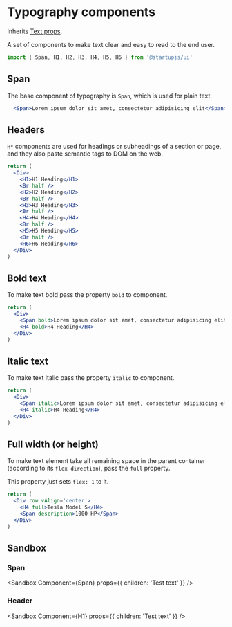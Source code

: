 
# Typography components

Inherits [Text props](https://reactnative.dev/docs/next/text).

A set of components to make text clear and easy to read to the end user.

```jsx
import { Span, H1, H2, H3, H4, H5, H6 } from '@startupjs/ui'
```

## Span

The base component of typography is `Span`, which is used for plain text.

```jsx example
  <Span>Lorem ipsum dolor sit amet, consectetur adipisicing elit</Span>
```

## Headers

`H*` components are used for headings or subheadings of a section or page, and they also paste semantic tags to DOM on the web.


```jsx example
return (
  <Div>
    <H1>H1 Heading</H1>
    <Br half />
    <H2>H2 Heading</H2>
    <Br half />
    <H3>H3 Heading</H3>
    <Br half />
    <H4>H4 Heading</H4>
    <Br half />
    <H5>H5 Heading</H5>
    <Br half />
    <H6>H6 Heading</H6>
  </Div>
)
```

## Bold text

To make text bold pass the property `bold` to component.

```jsx example
return (
  <Div>
    <Span bold>Lorem ipsum dolor sit amet, consectetur adipisicing elit.</Span>
    <H4 bold>H4 Heading</H4>
  </Div>
)
```

## Italic text

To make text italic pass the property `italic` to component.

```jsx example
return (
  <Div>
    <Span italic>Lorem ipsum dolor sit amet, consectetur adipisicing elit.</Span>
    <H4 italic>H4 Heading</H4>
  </Div>
)
```

## Full width (or height)

To make text element take all remaining space in the parent container (according to its `flex-direction`), pass the `full` property.

This property just sets `flex: 1` to it.

```jsx example
return (
  <Div row vAlign='center'>
    <H4 full>Tesla Model S</H4>
    <Span description>1000 HP</Span>
  </Div>
)
```

## Sandbox

### Span

<Sandbox
  Component={Span}
  props={{
    children: 'Test text'
  }}
/>

### Header

<Sandbox
  Component={H1}
  props={{
    children: 'Test text'
  }}
/>
